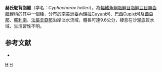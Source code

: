 {{Speciesbox 
| taxon = Cyphocharax helleri
| status = NE
| status_system = IUCN3.1
| authority = [[Steindachner|Steindachner]], 1910
| synonyms = *''Curimatus helleri''<br /><small>Steindachner, 1910</small>
*''Curimata helleri''<br /><small>Steindachner, 1910</small>
*''Curimatus vandeli''<br /><small>Puyo, 1943</small>
*''Curimata vandeli''<br /><small>Puyo, 1943</small>
}}
'''赫氏駝背脂鯉'''（学名：''Cyphocharax helleri''），為[[輻鰭魚綱|輻鰭魚綱]][[脂鯉目|脂鯉目]][[脂鯉亞目|脂鯉亞目]][[無齒脂鯉科|無齒脂鯉科]]的其中一個[[種|種]]，分布於[[南美洲|南美洲]][[委內瑞拉|委內瑞拉]]Cuyuni河、[[巴西|巴西]]Cupixi河及[[蓋亞那|蓋亞那]]、[[蘇利南|蘇利南]]、[[法屬圭亞那|法屬圭亞那]]沿岸淡水流域，體長可達9.6公分，棲息在沙泥底質水域，生活習性不明。

==参考文献==
{{refbegin}}
*{{FishBase_species|genus=Cyphocharax|species=helleri|year=2013|month=8}}
{{refend}}
{{Taxonbar|from=Q5858912}}

[[Category:駝背脂鯉屬|H]]
[[Category:1910年描述的鱼类|H]]


{{魚類小作品}}